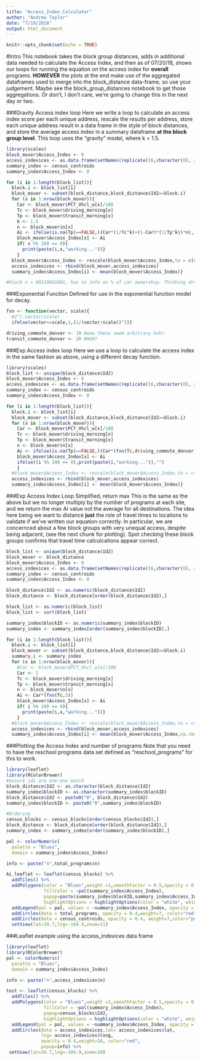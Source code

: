 ```yaml
---
title: "Access_Index_Calculator"
author: "Andrew Taylor"
date: "7/19/2018"
output: html_document
---
```


```r
knitr::opts_chunk$set(echo = TRUE)
```

#Intro
This notebook takes the block group distances, adds in additional data needed to calculate the Access Index, and then as of 07/20/18, shows our loops for running the equation on the access index for **overall** programs. **HOWEVER** the plots at the end make use of the aggregated dataframes used to merge into the block_distance data-frame, so use your judgement. Maybe see the block_group_distances notebook to get those aggregations. Or don't, I don't care, we're going to change this in the next day or two. 

###Gravity Access index loop
Here we write a loop to calculate an access index score per each unique address, rescale the results per address, store each unique address result in a data frame in the style of block distances, and store the average access index in a summary dataframe **at the block group level**. This loop uses the "gravity" model, where k = 1.5. 
```r
library(scales)
block_mover$Access_Index <- 0
access_indexices <- as.data.frame(setNames(replicate(16,character(0), simplify = F), colnames(block_distance))) #make an empty data frame identical to block distances
summary_index <- census_centroids
summary_index$Access_Index <- 0

for (i in 1:length(block_list)){
  block.i <- block_list[i]
  block_mover <- subset(block_distance,block_distance$Id2==block.i)
  for (x in 1:nrow(block_mover)){
    Car <- block_mover$PCT_Vhcl_w[x]/100
    Tc <- block_mover$driving_morning[x]
    Tp <- block_mover$transit_morning[x]
    k <- 1.5
    n <- block_mover$n[x]
    Ai <- ifelse(is.na(Tp)==FALSE,((Car*(1/Tc^k)+(1-Car)*(1/Tp^k))*n),1*((1/Tc^k)*n)) #note here, there are some locations with no transit access, for these we assume only access by transit, hence if transit=NA, the equation is equaly to 100% driving access
    block_mover$Access_Index[x] <- Ai
    if( x %% 100 == 0){
      print(paste(i,x,"working..."))}
    }
  block_mover$Access_Index <- rescale(block_mover$Access_Index,to = c(0, 100))
  access_indexices <- rbind(block_mover,access_indexices)
  summary_index$Access_Index[i] <- mean(block_mover$Access_Index)}

#block n = 80319801001, has no info on % of car ownership. Thinking drop it
```

###Exponential Function 
Defined for use in the exponential function model for decay. 
```r
fxn <- function(vector, scale){
  #2^(-vector/scale)
  ifelse(vector<=scale,1,(1/(vector/scale))^2)}

driving_commute_denver <- 10 #wow these seem arbitrary huh?
transit_commute_denver <- 20 #HUH?
```

###Exp Access index loop
Here we use a loop to calculate the access index in the same fashion as above, using a different decay function. 
```r
library(scales)
block_list <- unique(block_distance$Id2)
block_mover$Access_Index <- 0
access_indexices <- as.data.frame(setNames(replicate(16,character(0), simplify = F), colnames(block_distance))) #make an empty data frame identical to block distances
summary_index <- census_centroids
summary_index$Access_Index <- 0

for (i in 1:length(block_list)){
  block.i <- block_list[i]
  block_mover <- subset(block_distance,block_distance$Id2==block.i)
  for (x in 1:nrow(block_mover)){
    Car <- block_mover$PCT_Vhcl_w[x]/100
    Tc <- block_mover$driving_morning[x]
    Tp <- block_mover$transit_morning[x]
    n <- block_mover$n[x]
    Ai <- ifelse(is.na(Tp)==FALSE,((Car*(fxn(Tc,driving_commute_denver))+(1-Car)*(fxn(Tp,transit_commute_denver)))*n),1*((fxn(Tc,transit_commute_denver))*n))
    block_mover$Access_Index[x] <- Ai
    ifelse((i %% 200 == 0),print(paste(i,"working...")),"")
    }
  #block_mover$Access_Index <- rescale(block_mover$Access_Index,to = c(0, 100)) #here we comment out rescaling to test validation
  access_indexices <- rbind(block_mover,access_indexices)
  summary_index$Access_Index[i] <- mean(block_mover$Access_Index)}
```

###Exp Access Index Loop Simplified, return max
This is the same as the above but we no longer multiply by the number of programs at each site, and we return the max Ai value not the average for all destinations. The idea here being we want to distance **just** the role of travel times to locations to validate if we've written our equation correctly. In particular, we are concernced about a few block groups with very unequal access, despite being adjacent, (see the next chunk for plotting). Spot checking these block groups confirms that travel time calculcations appear correct. 

```r
block_list <- unique(block_distance$Id2)
block_mover <- block_distance
block_mover$Access_Index <- 0
access_indexices <- as.data.frame(setNames(replicate(16,character(0), simplify = F), colnames(block_distance))) #make an empty data frame identical to block distances
summary_index <- census_centroids
summary_index$Access_Index <- 0

block_distance$Id2 <- as.numeric(block_distance$Id2)
block_distance <- block_distance[order(block_distance$Id2),]

block_list <- as.numeric(block_list)
block_list <- sort(block_list)

summary_index$blockID <- as.numeric(summary_index$blockID)
summary_index <- summary_index[order(summary_index$blockID),]

for (i in 1:length(block_list)){
  block.i <- block_list[i]
  block_mover <- subset(block_distance,block_distance$Id2==block.i)
  summary.i <- summary_index
  for (x in 1:nrow(block_mover)){
    #Car <- block_mover$PCT_Vhcl_w[x]/100
    Car <- 1
    Tc <- block_mover$driving_morning[x]
    Tp <- block_mover$transit_morning[x]
    n <- block_mover$n[x]
    Ai <- Car*(fxn(Tc,5))
    block_mover$Access_Index[x] <- Ai
    if( i %% 200 == 0){
      print(paste(i,x,"working..."))}
    }
  #block_mover$Access_Index <- rescale(block_mover$Access_Index,to = c(0, 100))
  access_indexices <- rbind(block_mover,access_indexices)
  summary_index$Access_Index[i] <- mean(block_mover$Access_Index,na.rm=TRUE)}
```

###Plotting the Access Index and number of programs
Note that you need to have the reschool programs data set defined as "reschool_programs" for this to work. 
```r
library(leaflet)
library(RColorBrewer)
#ensure ids are one:one match
block_distance$Id2 <- as.character(block_distance$Id2)
summary_index$blockID <- as.character(summary_index$blockID)
block_distance$Id2 <- paste0("0", block_distance$Id2)
summary_index$blockID <- paste0("0",summary_index$blockID)

#Ordering
census_blocks <- census_blocks[order(census_blocks$Id2),]
block_distance <- block_distance[order(block_distance$Id2),]
summary_index <- summary_index[order(summary_index$blockID),] 

pal <- colorNumeric(
  palette = "Blues",
  domain = summary_index$Access_Index)

info <- paste("n",total_programs$n)

Ai_leaflet <- leaflet(census_blocks) %>%
  addTiles() %>%
  addPolygons(color = "Blues",weight =1,smoothFactor = 0.5,opacity = 0.5,fillOpacity = 0.75,
              fillColor = ~pal(summary_index$Access_Index),
              popup=paste(summary_index$blockID,summary_index$Access_Index,census_blocks$Id2),
              highlightOptions = highlightOptions(color = "white", weight = 0.1)) %>%
  addLegend(pal = pal, values = ~summary_index$Access_Index, opacity = 1) %>%
  addCircles(data = total_programs, opacity = 0.4,weight=7, color="red",popup=info) %>%
  addCircles(data = census_centroids, opacity = 0.4, weight=7,color="purple",popup=census_centroids$blockID) %>%
  setView(lat=39.7,lng=-104.9,zoom=11)
```

###Leaflet example using the access_indexices data frame
```r
library(leaflet)
library(RColorBrewer)
pal <- colorNumeric(
  palette = "Blues",
  domain = summary_index$Access_Index)

info <- paste("n",access_indexices$n)

test <- leaflet(census_blocks) %>%
  addTiles() %>%
  addPolygons(color = "Blues",weight =1,smoothFactor = 0.5,opacity = 0.5,fillOpacity = 1,
              fillColor = ~pal(summary_index$Access_Index),
              popup=census_blocks$Id2,
              highlightOptions = highlightOptions(color = "white", weight = 0.1)) %>%
  addLegend(pal = pal, values = ~summary_index$Access_Index, opacity = 1) %>%
  addCircles(data = access_indexices,lat= access_indexices$lat,
             lng= access_indexices$long,
             opacity = 0.4,weight=10, color="red",
             popup=info) %>%
 setView(lat=39.7,lng=-104.9,zoom=10)
```

